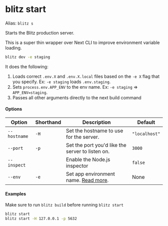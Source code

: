 
# blitz start


Alias: `blitz s`

Starts the Blitz production server.

This is a super thin wrapper over Next CLI to improve environment variable
loading.

```bash
blitz dev -e staging
```

It does the following:

1. Loads correct `.env.X` and `.env.X.local` files based on the `-e X`
   flag that you specify. Ex: `-e staging` loads `.env.staging`.
2. Sets `process.env.APP_ENV` to the env name. Ex: `-e staging` =>
   `APP_ENV=staging`.
3. Passes all other arguments directly to the next build command

#### Options

| Option       | Shorthand | Description                                                                           | Default       |
| ------------ | --------- | ------------------------------------------------------------------------------------- | ------------- |
| `--hostname` | `-H`      | Set the hostname to use for the server.                                               | `"localhost"` |
| `--port`     | `-p`      | Set the port you'd like the server to listen on.                                      | `3000`        |
| `--inspect`  |           | Enable the Node.js inspector                                                          | `false`       |
| `--env`      | `-e`      | Set app environment name. [Read more](/docs/custom-environments#custom-environments). | None          |

#### Examples

<Callout type="note">

Make sure to run `blitz build` before running `blitz start`

</Callout>

```bash
blitz start
blitz start -H 127.0.0.1 -p 5632
```
